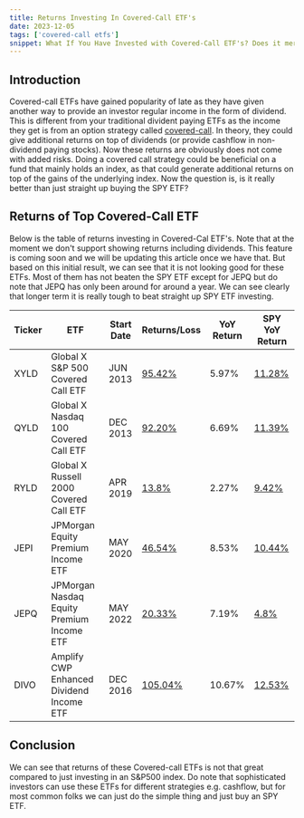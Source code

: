 ```yaml
---
title: Returns Investing In Covered-Call ETF's
date: 2023-12-05
tags: ['covered-call etfs']
snippet: What If You Have Invested with Covered-Call ETF's? Does it merit the hype?
---
```


## Introduction

Covered-call ETFs have gained popularity of late as they have given another way to provide an investor regular income in the form of dividend.
This is different from your traditional divident paying ETFs as the income they get is from an option strategy called [covered-call](https://www.investopedia.com/terms/c/coveredcall.asp). In theory,
they could give additional returns on top of dividends (or provide cashflow in non-dividend paying stocks). Now these returns are obviously does not
come with added risks. Doing a covered call strategy could be beneficial on a fund that mainly holds an index, as that could generate additional returns
on top of the gains of the underlying index. Now the question is, is it really better than just straight up buying the SPY ETF?

## Returns of Top Covered-Call ETF
Below is the table of returns investing in Covered-Cal ETF's. Note that at the moment we don't support showing returns including dividends.
This feature is coming soon and we will be updating this article once we have that. But based on this initial result, we can see that
it is not looking good for these ETFs. Most of them has not beaten the SPY ETF except for JEPQ but do note that JEPQ has only been around for around a year. We can see
clearly that longer term it is really tough to beat straight up SPY ETF investing.

| Ticker | ETF                                       | Start Date | Returns/Loss                                                                                              | YoY Return | SPY YoY Return                                                                                          |
|--------|-------------------------------------------|------------|-----------------------------------------------------------------------------------------------------------|------------|---------------------------------------------------------------------------------------------------------|
| XYLD   | Global X S&P 500 Covered Call ETF         | JUN 2013   | <a href="https://www.whatifyouinvestedthisamount.com/s/XYLD.US/2013-06/10000" target="_blank">95.42%</a>  | 5.97%      | <a href="https://www.whatifyouinvestedthisamount.com/s/SPY.US/2013-06/10000" target="_blank">11.28%</a> |
| QYLD   | Global X Nasdaq 100 Covered Call ETF      | DEC 2013   | <a href="https://www.whatifyouinvestedthisamount.com/s/QYLD.US/2013-12/10000" target="_blank">92.20%</a>  | 6.69%      | <a href="https://www.whatifyouinvestedthisamount.com/s/SPY.US/2013-06/10000" target="_blank">11.39%</a> |
| RYLD   | Global X Russell 2000 Covered Call ETF    | APR 2019   | <a href="https://www.whatifyouinvestedthisamount.com/s/RYLD.US/2019-04/10000" target="_blank">13.8%</a>   | 2.27%      | <a href="https://www.whatifyouinvestedthisamount.com/s/SPY.US/2019-04/10000" target="_blank">9.42%</a>  |
| JEPI   | JPMorgan Equity Premium Income ETF        | MAY 2020   | <a href="https://www.whatifyouinvestedthisamount.com/s/JEPI.US/2020-05/10000" target="_blank">46.54%</a>  | 8.53%      | <a href="https://www.whatifyouinvestedthisamount.com/s/SPY.US/2020-05/10000" target="_blank">10.44%</a> |
| JEPQ   | JPMorgan Nasdaq Equity Premium Income ETF | MAY 2022   | <a href="https://www.whatifyouinvestedthisamount.com/s/JEPQ.US/2022-05/10000" target="_blank">20.33%</a>  | 7.19%      | <a href="https://www.whatifyouinvestedthisamount.com/s/SPY.US/2022-05/10000" target="_blank">4.8%</a>   |
| DIVO   | Amplify CWP Enhanced Dividend Income ETF  | DEC 2016   | <a href="https://www.whatifyouinvestedthisamount.com/s/DIVO.US/2016-12/10000" target="_blank">105.04%</a> | 10.67%     | <a href="https://www.whatifyouinvestedthisamount.com/s/SPY.US/2016-12/10000" target="_blank">12.53%</a> |

## Conclusion

We can see that returns of these Covered-call ETFs is not that great compared to just investing in an S&P500 index. Do note that sophisticated investors can use these ETFs for different strategies e.g. cashflow, but for most common folks we can just do the simple thing and just buy an SPY ETF.
